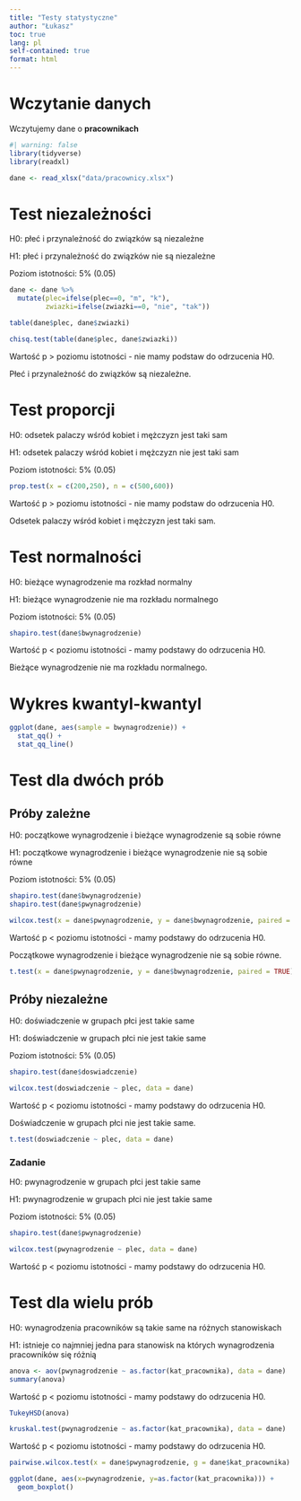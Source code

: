 ```yaml
---
title: "Testy statystyczne"
author: "Łukasz"
toc: true
lang: pl
self-contained: true
format: html
---
```


# Wczytanie danych

Wczytujemy dane o **pracownikach**

```r
#| warning: false
library(tidyverse)
library(readxl)

dane <- read_xlsx("data/pracownicy.xlsx")
```

# Test niezależności

H0: płeć i przynależność do związków są niezależne

H1: płeć i przynależność do związków nie są niezależne

Poziom istotności: 5% (0.05)

```r
dane <- dane %>% 
  mutate(plec=ifelse(plec==0, "m", "k"),
         zwiazki=ifelse(zwiazki==0, "nie", "tak"))

table(dane$plec, dane$zwiazki)

chisq.test(table(dane$plec, dane$zwiazki))
```

Wartość p > poziomu istotności - nie mamy podstaw do odrzucenia H0. 

Płeć i przynależność do związków są niezależne.

# Test proporcji

H0: odsetek palaczy wśród kobiet i mężczyzn jest taki sam

H1: odsetek palaczy wśród kobiet i mężczyzn nie jest taki sam

Poziom istotności: 5% (0.05)

```r
prop.test(x = c(200,250), n = c(500,600))
```

Wartość p > poziomu istotności - nie mamy podstaw do odrzucenia H0. 

Odsetek palaczy wśród kobiet i mężczyzn jest taki sam.

# Test normalności

H0: bieżące wynagrodzenie ma rozkład normalny

H1: bieżące wynagrodzenie nie ma rozkładu normalnego

Poziom istotności: 5% (0.05)

```r
shapiro.test(dane$bwynagrodzenie)
```

Wartość p < poziomu istotności - mamy podstawy do odrzucenia H0.

Bieżące wynagrodzenie nie ma rozkładu normalnego.

# Wykres kwantyl-kwantyl

```r
ggplot(dane, aes(sample = bwynagrodzenie)) +
  stat_qq() + 
  stat_qq_line()
```

# Test dla dwóch prób

## Próby zależne

H0: początkowe wynagrodzenie i bieżące wynagrodzenie są sobie równe

H1: początkowe wynagrodzenie i bieżące wynagrodzenie nie są sobie równe

Poziom istotności: 5% (0.05)

```r
shapiro.test(dane$bwynagrodzenie)
shapiro.test(dane$pwynagrodzenie)
```

```r
wilcox.test(x = dane$pwynagrodzenie, y = dane$bwynagrodzenie, paired = TRUE)
```

Wartość p < poziomu istotności - mamy podstawy do odrzucenia H0.

Początkowe wynagrodzenie i bieżące wynagrodzenie nie są sobie równe.

```r
t.test(x = dane$pwynagrodzenie, y = dane$bwynagrodzenie, paired = TRUE)
```

## Próby niezależne

H0: doświadczenie w grupach płci jest takie same

H1: doświadczenie w grupach płci nie jest takie same

Poziom istotności: 5% (0.05)

```r
shapiro.test(dane$doswiadczenie)
```

```r
wilcox.test(doswiadczenie ~ plec, data = dane)
```

Wartość p < poziomu istotności - mamy podstawy do odrzucenia H0.

Doświadczenie w grupach płci nie jest takie same.

```r
t.test(doswiadczenie ~ plec, data = dane)
```

### Zadanie

H0: pwynagrodzenie w grupach płci jest takie same

H1: pwynagrodzenie w grupach płci nie jest takie same

Poziom istotności: 5% (0.05)

```r
shapiro.test(dane$pwynagrodzenie)
```

```r
wilcox.test(pwynagrodzenie ~ plec, data = dane)
```

Wartość p < poziomu istotności - mamy podstawy do odrzucenia H0.

# Test dla wielu prób

H0: wynagrodzenia pracowników są takie same na różnych stanowiskach

H1: istnieje co najmniej jedna para stanowisk na których wynagrodzenia pracowników się różnią

```r
anova <- aov(pwynagrodzenie ~ as.factor(kat_pracownika), data = dane)
summary(anova)
```

Wartość p < poziomu istotności - mamy podstawy do odrzucenia H0.

```r
TukeyHSD(anova)
```

```r
kruskal.test(pwynagrodzenie ~ as.factor(kat_pracownika), data = dane)
```

Wartość p < poziomu istotności - mamy podstawy do odrzucenia H0.

```r
pairwise.wilcox.test(x = dane$pwynagrodzenie, g = dane$kat_pracownika)
```

```r
ggplot(dane, aes(x=pwynagrodzenie, y=as.factor(kat_pracownika))) +
  geom_boxplot()
```





